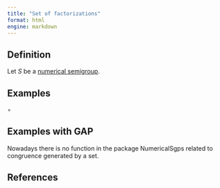 ```yaml
---
title: "Set of factorizations"
format: html
engine: markdown
---
```


## Definition

Let $S$ be a [numerical semigroup](../Basic-concepts/Numerical-semigroup.qmd).

## Examples

$\circ$ 

## Examples with GAP

Nowadays there is no function in the package NumericalSgps related to congruence generated by a set.

## References